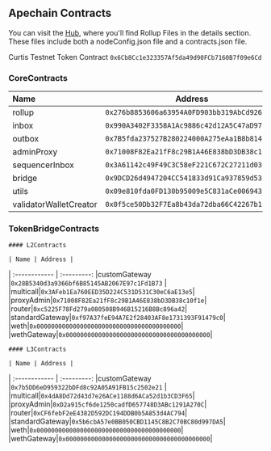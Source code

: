 ## Apechain Contracts

You can visit the [Hub](https://curtis.hub.caldera.xyz/), where you'll find Rollup Files in the details section. These files include both a nodeConfig.json file and a contracts.json file.

Curtis Testnet Token Contract ```0x6Cb8Cc1e323357Af5da49d90FCb7160B7f09e6Cd```
### CoreContracts 

| Name | Address |    
| :------------ | :---------: 
|rollup  |```0x276b8853606a63954A0FD903bb319AbCd9263830 ```|
|inbox |```0x990A3402F3358A1Ac9886c42d12A5C47aD97cb94``` | 
|outbox |```0x7B5fda237527B280224000A275eAa1B8b8149334``` |
|adminProxy |```0x71008F82Ea21fF8c29B1A46E838bD3DB38c10f1e``` |
|sequencerInbox | ```0x3A61142c49F49C3C58eF221C672C27211d03d060``` |
|bridge|```0x9DCD26d4947204CC541833d91Ca937859d5379F4```|
|utils|```0x09e810fda0FD130b95009e5C831aCe0069437473```|
|validatorWalletCreator|```0x0f5ce50Db32F7Ea8b43da72dba66C42267b101bD```|

### TokenBridgeContracts

    #### L2Contracts

    | Name | Address |    
| :------------ | :---------: 
|customGateway  |```0x28B5340d3a9366bf6B85145AB2067E97c1Fd1B73``` |
|multicall|```0x3AFeb1Ea760EED35D224C531D531C30eC6aE13e5```|
|proxyAdmin|```0x71008F82Ea21fF8c29B1A46E838bD3DB38c10f1e```|
|router|```0xc5225F78Fd279a080508B946B15216B8Bc896a42```|
|standardGateway|```0xf97A37feE94A7E2f28403AF8e1731393F91479c0```|
|weth|```0x0000000000000000000000000000000000000000```|
|wethGateway|```0x0000000000000000000000000000000000000000```|



    #### L3Contracts 

    | Name | Address |    
| :------------ | :---------: 
|customGateway  |```0x7b5DD6eD959322bDFd8c92A05A91FB15c2502e21``` |
|multicall|```0x4dA8Dd72d43d7e26ACe1188d6ACa52d1b3CD3F65```|
|proxyAdmin|```0xD2a915cf6de1250cadfD657748D3ABc1291A270C```|
|router|```0xCF6febF2eE4382D592DC194DDB0b5A853d4AC794```|
|standardGateway|```0x5b6cbA57e0BB050CBD1145C8B2C70BC80d997DA5```|
|weth|```0x0000000000000000000000000000000000000000```|
|wethGateway|```0x0000000000000000000000000000000000000000```|

